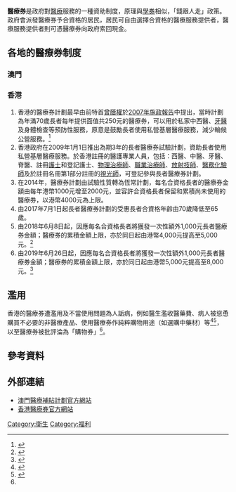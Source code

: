 '''醫療券'''是政府對[[醫療|醫療]]服務的一種資助制度，原理與[[學券|學券]]相似，「錢跟人走」政策。政府會派發醫療券予合資格的居民，居民可自由選擇合資格的醫療服務提供者，醫療服務提供者則可憑醫療券向政府索回現金。

==各地的醫療券制度==
===澳門===
{{main|醫療補貼計劃}}
===香港===
# 香港的醫療券計劃最早由前特首[[曾蔭權|曾蔭權]]於[[2007至2008年度香港行政長官施政報告|2007年施政報告]]中提出，當時計劃為年滿70歲長者每年提供面值共250元的醫療券，可以用於私家中西醫、[[牙醫|牙醫]]及身體檢查等預防性服務，原意是鼓勵長者使用私營基層醫療服務，減少輪候公營服務。<ref>{{Cite news |url=http://news.tvb.com/programmes/behindtheheadlines/5c388c55e603837b04fe7e75 |title=醫療券 |date=2019-01-11 |accessdate=2019-01-22 |work=無綫新聞 時事通識}}</ref>
# 香港政府在2009年1月1日推出為期3年的長者醫療券試驗計劃，資助長者使用私營基層醫療服務。於香港註冊的醫護專業人員，包括：西醫、中醫、牙醫、脊醫、註冊[[護士|護士]]和登記護士、[[物理治療師|物理治療師]]、[[職業治療師|職業治療師]]、[[放射技師|放射技師]]、[[醫務化驗師|醫務化驗師]]及於註冊名冊第1部分註冊的[[視光師|視光師]]，可登記參與長者醫療券計劃。
# 在2014年，醫療券計劃由試驗性質轉為恆常計劃，每名合資格長者的醫療券金額由每年港幣1000元增至2000元，並容許合資格長者保留和累積尚未使用的醫療券，以港幣4000元為上限。
# 由2017年7月1日起長者醫療券計劃的受惠長者合資格年齡由70歲降低至65歲。
# 由2018年6月8日起，因應每名合資格長者將獲發一次性額外1,000元長者醫療券金額；醫療券的累積金額上限，亦於同日起由港幣4,000元提高至5,000元。<ref>{{Cite news |url=http://www.info.gov.hk/gia/general/201805/28/P2018052800261.htm|title=長者醫療券計劃增撥一次性金額及上調累積上限 |date=2018-05-28 |accessdate=2018-05-28|work=香港政府新聞公報}}</ref>
# 由2019年6月26日起，因應每名合資格長者將獲發一次性額外1,000元長者醫療券金額；醫療券的累積金額上限，亦於同日起由港幣5,000元提高至8,000元。<ref>{{Cite news |url=https://www.info.gov.hk/gia/general/201906/05/P2019060500539.htm|title=長者醫療券計劃將推出利民紓困及優化措施 |date=2019-06-05 |accessdate=2019-06-05|work=香港政府新聞公報}}</ref>

==濫用==
香港的醫療券遭濫用及不當使用問題為人詬病，例如醫生濫收醫藥費、病人被慫恿購買不必要的非醫療產品、使用醫療券作純粹購物用途（如選購中藥材）等<ref>{{Cite journal |url=https://www.consumer.org.hk/ws_chi/choice/500/elder-medical-coupon.html |title=長者醫療券 小心遭濫收費用|date=2018-06-14|accessdate=2019-01-22|journal=選擇月刊（消費者委員會）|issue=第500期}}</ref><ref name="oriental">{{Cite news |url=http://orientaldaily.on.cc/cnt/news/20140616/00176_145.html |title=探射燈：醫館斂耆財 醫療券變購物券|date=2014-06-16|accessdate=2019-01-22|newspaper=東方日報}}</ref>，以至醫療券被批評淪為「購物券」<ref name="oriental"/>。

==參考資料==
{{reflist}}

==外部連結==
*[https://web.archive.org/web/20110226133940/http://www.vs.gov.mo/vs2010/ 澳門醫療補貼計劃官方網站]
*[http://www.hcv.gov.hk/tc/index.htm 香港醫療券官方網站]


[[Category:衛生|Category:衛生]]
[[Category:福利|Category:福利]]